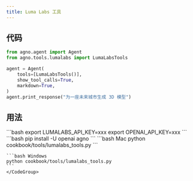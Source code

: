 ```yaml
---
title: Luma Labs 工具
---
```


## 代码

```python cookbook/tools/lumalabs_tools.py
from agno.agent import Agent
from agno.tools.lumalabs import LumaLabsTools

agent = Agent(
    tools=[LumaLabsTools()],
    show_tool_calls=True,
    markdown=True,
)
agent.print_response("为一座未来城市生成 3D 模型")
```

## 用法

<Steps>
  <Snippet file="create-venv-step.mdx" />

  <Step title="设置您的 API 密钥">
    ```bash
    export LUMALABS_API_KEY=xxx
    export OPENAI_API_KEY=xxx
    ```
  </Step>

  <Step title="安装库">
    ```bash
    pip install -U openai agno
    ```
  </Step>

  <Step title="运行 Agent">
    <CodeGroup>
    ```bash Mac
    python cookbook/tools/lumalabs_tools.py
    ```

    ```bash Windows
    python cookbook/tools/lumalabs_tools.py
    ```
    </CodeGroup>
  </Step>
</Steps>